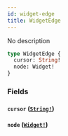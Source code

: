 ```yaml
---
id: widget-edge
title: WidgetEdge
---
```


No description

```graphql
type WidgetEdge {
  cursor: String!
  node: Widget!
}
```

### Fields

#### `cursor` ([`String!`](/graphql/scalars/string))

#### `node` ([`Widget!`](/graphql/objects/widget))
